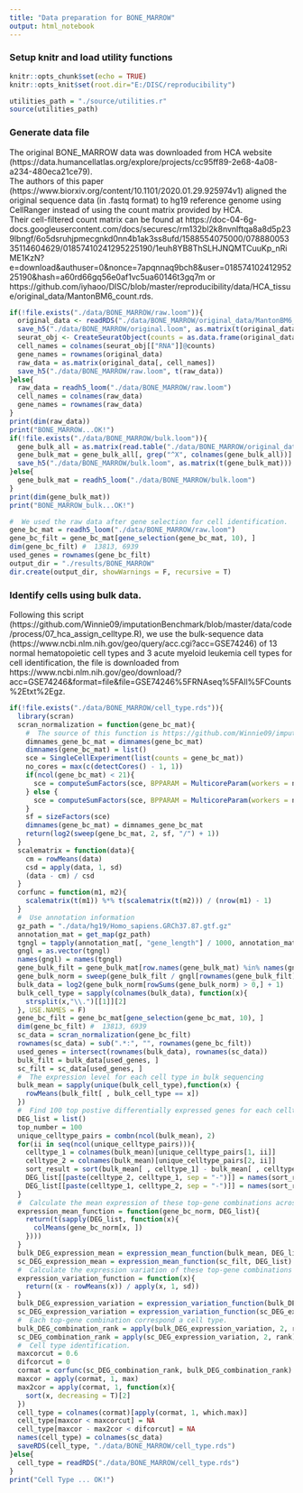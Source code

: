 ```yaml
---
title: "Data preparation for BONE_MARROW"
output: html_notebook
---
```

### Setup knitr and load utility functions
```r
knitr::opts_chunk$set(echo = TRUE)
knitr::opts_knit$set(root.dir="E:/DISC/reproducibility")
```
```r
utilities_path = "./source/utilities.r"
source(utilities_path)
```
### Generate data file
The original BONE_MARROW data was downloaded from HCA website (https://data.humancellatlas.org/explore/projects/cc95ff89-2e68-4a08-a234-480eca21ce79).</br>
The authors of this paper (https://www.biorxiv.org/content/10.1101/2020.01.29.925974v1) aligned the original sequence data (in .fastq format) to hg19 reference genome using CellRanger instead of using the count matrix provided by HCA.</br>
Their cell-filtered count matrix can be found at https://doc-04-6g-docs.googleusercontent.com/docs/securesc/rm132bl2k8nvnlftqa8a8d5p239lbngf/6o5dsruhjpmecgnkd0nn4b1ak3ss8ufd/1588554075000/07888005335114604629/01857410241295225190/1euh8YB8ThSLHJNQMTCuuKp_nRiME1KzN?e=download&authuser=0&nonce=7apqnnaq9bch8&user=01857410241295225190&hash=a60rd66gq56e0af1vc5ua60146t3gq7m or https://github.com/iyhaoo/DISC/blob/master/reproducibility/data/HCA_tissue/original_data/MantonBM6_count.rds.</br>
```r
if(!file.exists("./data/BONE_MARROW/raw.loom")){
  original_data <- readRDS("./data/BONE_MARROW/original_data/MantonBM6_count.rds")
  save_h5("./data/BONE_MARROW/original.loom", as.matrix(t(original_data)))
  seurat_obj <- CreateSeuratObject(counts = as.data.frame(original_data), min.features = 500)
  cell_names = colnames(seurat_obj[["RNA"]]@counts)
  gene_names = rownames(original_data)
  raw_data = as.matrix(original_data[, cell_names])
  save_h5("./data/BONE_MARROW/raw.loom", t(raw_data))
}else{
  raw_data = readh5_loom("./data/BONE_MARROW/raw.loom")
  cell_names = colnames(raw_data)
  gene_names = rownames(raw_data)
}
print(dim(raw_data))
print("BONE_MARROW...OK!")
if(!file.exists("./data/BONE_MARROW/bulk.loom")){
  gene_bulk_all = as.matrix(read.table("./data/BONE_MARROW/original_data/GSE74246_RNAseq_All_Counts.txt.gz", header = T, row.names = 1))
  gene_bulk_mat = gene_bulk_all[, grep("^X", colnames(gene_bulk_all))]
  save_h5("./data/BONE_MARROW/bulk.loom", as.matrix(t(gene_bulk_mat)))
}else{
  gene_bulk_mat = readh5_loom("./data/BONE_MARROW/bulk.loom")
}
print(dim(gene_bulk_mat))
print("BONE_MARROW_bulk...OK!")
```
```r
#  We used the raw data after gene selection for cell identification.
gene_bc_mat = readh5_loom("./data/BONE_MARROW/raw.loom")
gene_bc_filt = gene_bc_mat[gene_selection(gene_bc_mat, 10), ]
dim(gene_bc_filt) #  13813, 6939
used_genes = rownames(gene_bc_filt)
output_dir = "./results/BONE_MARROW"
dir.create(output_dir, showWarnings = F, recursive = T)
```
### Identify cells using bulk data.
Following this script (https://github.com/Winnie09/imputationBenchmark/blob/master/data/code/process/07_hca_assign_celltype.R), we use the bulk-sequence data (https://www.ncbi.nlm.nih.gov/geo/query/acc.cgi?acc=GSE74246) of 13 normal hematopoietic cell types and 3 acute myeloid leukemia cell types for cell identification, the file is downloaded from https://www.ncbi.nlm.nih.gov/geo/download/?acc=GSE74246&format=file&file=GSE74246%5FRNAseq%5FAll%5FCounts%2Etxt%2Egz.
```r
if(!file.exists("./data/BONE_MARROW/cell_type.rds")){
  library(scran)
  scran_normalization = function(gene_bc_mat){
    #  The source of this function is https://github.com/Winnie09/imputationBenchmark/blob/master/data/code/process/06_make_hca_MantonBM6.R
    dimnames_gene_bc_mat = dimnames(gene_bc_mat)
    dimnames(gene_bc_mat) = list()
    sce = SingleCellExperiment(list(counts = gene_bc_mat))
    no_cores = max(c(detectCores() - 1, 1))
    if(ncol(gene_bc_mat) < 21){
      sce = computeSumFactors(sce, BPPARAM = MulticoreParam(workers = no_cores), sizes = c(5, 10, 15, 20))
    } else {
      sce = computeSumFactors(sce, BPPARAM = MulticoreParam(workers = no_cores))  
    }
    sf = sizeFactors(sce)
    dimnames(gene_bc_mat) = dimnames_gene_bc_mat
    return(log2(sweep(gene_bc_mat, 2, sf, "/") + 1))
  }
  scalematrix = function(data){
    cm = rowMeans(data)
    csd = apply(data, 1, sd)
    (data - cm) / csd
  }
  corfunc = function(m1, m2){
    scalematrix(t(m1)) %*% t(scalematrix(t(m2))) / (nrow(m1) - 1)
  }
  #  Use annotation information
  gz_path = "./data/hg19/Homo_sapiens.GRCh37.87.gtf.gz"
  annotation_mat = get_map(gz_path)
  tgngl = tapply(annotation_mat[, "gene_length"] / 1000, annotation_mat[, "gene_name"], max)
  gngl = as.vector(tgngl)
  names(gngl) = names(tgngl)
  gene_bulk_filt = gene_bulk_mat[row.names(gene_bulk_mat) %in% names(gngl),]
  gene_bulk_norm = sweep(gene_bulk_filt / gngl[rownames(gene_bulk_filt)], 2, colSums(gene_bulk_filt) / 1e6, "/")
  bulk_data = log2(gene_bulk_norm[rowSums(gene_bulk_norm) > 0,] + 1)
  bulk_cell_type = sapply(colnames(bulk_data), function(x){
    strsplit(x,"\\.")[[1]][2]
  }, USE.NAMES = F)
  gene_bc_filt = gene_bc_mat[gene_selection(gene_bc_mat, 10), ]
  dim(gene_bc_filt) #  13813, 6939
  sc_data = scran_normalization(gene_bc_filt)
  rownames(sc_data) = sub(".*:", "", rownames(gene_bc_filt))
  used_genes = intersect(rownames(bulk_data), rownames(sc_data))
  bulk_filt = bulk_data[used_genes, ]
  sc_filt = sc_data[used_genes, ]
  #  The expression level for each cell type in bulk sequencing
  bulk_mean = sapply(unique(bulk_cell_type),function(x) {
    rowMeans(bulk_filt[ , bulk_cell_type == x])
  })
  #  Find 100 top postive differentially expressed genes for each celltype pair.
  DEG_list = list()
  top_number = 100
  unique_celltype_pairs = combn(ncol(bulk_mean), 2)
  for(ii in seq(ncol(unique_celltype_pairs))){
    celltype_1 = colnames(bulk_mean)[unique_celltype_pairs[1, ii]]
    celltype_2 = colnames(bulk_mean)[unique_celltype_pairs[2, ii]]
    sort_result = sort(bulk_mean[ , celltype_1] - bulk_mean[ , celltype_2], decreasing = FALSE)
    DEG_list[[paste(celltype_2, celltype_1, sep = "-")]] = names(sort_result)[seq(top_number)]
    DEG_list[[paste(celltype_1, celltype_2, sep = "-")]] = names(sort_result)[seq(from = length(sort_result), to = length(sort_result) - (top_number - 1))]
  }
  #  Calculate the mean expression of these top-gene combinations across cell types (bulk) or cells (single-cell).
  expression_mean_function = function(gene_bc_norm, DEG_list){
    return(t(sapply(DEG_list, function(x){
      colMeans(gene_bc_norm[x, ])
    })))
  }
  bulk_DEG_expression_mean = expression_mean_function(bulk_mean, DEG_list)
  sc_DEG_expression_mean = expression_mean_function(sc_filt, DEG_list)
  #  Calculate the expression variation of these top-gene combinations across cell types (bulk) or cells (single-cell).
  expression_variation_function = function(x){
    return((x - rowMeans(x)) / apply(x, 1, sd))
  }
  bulk_DEG_expression_variation = expression_variation_function(bulk_DEG_expression_mean)
  sc_DEG_expression_variation = expression_variation_function(sc_DEG_expression_mean)
  #  Each top-gene combination correspond a cell type.
  bulk_DEG_combination_rank = apply(bulk_DEG_expression_variation, 2, rank)
  sc_DEG_combination_rank = apply(sc_DEG_expression_variation, 2, rank)
  #  Cell type identification.
  maxcorcut = 0.6
  difcorcut = 0
  cormat = corfunc(sc_DEG_combination_rank, bulk_DEG_combination_rank)
  maxcor = apply(cormat, 1, max)
  max2cor = apply(cormat, 1, function(x){
    sort(x, decreasing = T)[2]
  })
  cell_type = colnames(cormat)[apply(cormat, 1, which.max)]
  cell_type[maxcor < maxcorcut] = NA
  cell_type[maxcor - max2cor < difcorcut] = NA
  names(cell_type) = colnames(sc_data)
  saveRDS(cell_type, "./data/BONE_MARROW/cell_type.rds")
}else{
  cell_type = readRDS("./data/BONE_MARROW/cell_type.rds")
}
print("Cell Type ... OK!")
```

